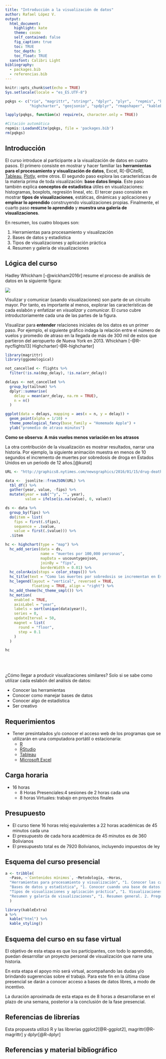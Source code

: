 ```yaml
---
title: "Introducción a la visualización de datos"
author: Rafael López V.
output: 
  html_document: 
    highlight: kate
    theme: cosmo
    self_contained: false
    fig_caption: true
    toc: TRUE
    toc_depth: 5
    toc_float: TRUE
  sansfont: Calibri Light
bibliography: 
  - packages.bib
  - referencias.bib
---
```


```r
knitr::opts_chunk$set(echo = TRUE)
Sys.setlocale(locale = "es_ES.UTF-8")

pqkgs <- c("rio", "magrittr", "stringr", "dplyr", "plyr",  "repmis", "knitr", "rgdal", 
           "highcharter", "geojsonio", "spdplyr", "rmapshaper", "kableExtra", "knitr", "tidyverse", "ggplot2", "nycflights13")

lapply(pqkgs, function(x) require(x, character.only = TRUE))

#Citación automática
repmis::LoadandCite(pqkgs, file = 'packages.bib')
rm(pqkgs)

```

## Introducción

El curso introduce al participante a la visualización de datos en cuatro pasos. El  primero consiste en mostrar y hacer familiar las **herramientas para el procesamiento y visualización de datos**, Excel, R[-@CiteR],  [Tableau](https://www.tableau.com), [Plotly](https://plot.ly), entre otros. El segundo paso explora las características de la materia prima de toda visualización: **base datos limpia**. Este paso también explica **conceptos de estadística** útiles en visualizaciones: histogramas, boxplots, regresión lineal, etc. El tercer paso consiste en mostrar **tipos de visualizaciones**, estáticas, dinámicas y aplicaciones y **emplear lo aprendido** construyendo visualizaciones propias. Finalmente, el cuarto paso **resume lo aprendido** y **muestra una galería de visualizaciones**.

En resumen, los cuatro bloques son:

1. Herramientas para procesamiento y visualización
2. Bases de datos y estadística
3. Tipos de visualizaciones y aplicación práctica
4. Resumen y galería de visualizaciones

## Lógica del curso

Hadley Whickham [-@wickham2016r] resume el proceso de análisis de datos en la siguiente figura:

![](img/ciclo.png)

Visulizar y comunicar (usando visualizaciones) son parte de un circuito mayor. Por tanto, es importante al menos, explorar las características de cada eslabón y enfatizar en *visualizar* y *comunicar*. El curso cubre introductoriamente cada una de las partes de la figura. 

Visualizar para **entender** relaciones iniciales de los datos es un primer paso. Por ejemplo, el siguiente gráfico indaga la relación entre el número de vuelos y promedio de atraso en la llegada de más de 300 mil de estos que partieron del aeropuerto de Nueva York en 2013. Whickham [-@R-nycflights13] Highcharter[-@R-highcharter]

```r
library(magrittr)
library(ggpomological)

not_cancelled <- flights %>% 
  filter(!is.na(dep_delay), !is.na(arr_delay))

delays <- not_cancelled %>% 
  group_by(tailnum) %>% 
  dplyr::summarise(
    delay = mean(arr_delay, na.rm = TRUE),
    n = n()
  )

ggplot(data = delays, mapping = aes(x = n, y = delay)) + 
  geom_point(alpha = 1/10) + 
  theme_pomological_fancy(base_family = "Homemade Apple") + 
  ylab("promedio de atraso minutos")
```


**Como se observa: A más vuelos menos variación en los atrasos**

La otra contribución de la visualización es mostrar resultados, narrar una historia. Por ejemplo, la siguiente animación muestra en menos de 10 segundos el incremento de muertes por sobredosis de droga en Estados Unidos en un periodo de 12 años.[@kunst] 

```r
URL <- "http://graphics8.nytimes.com/newsgraphics/2016/01/15/drug-deaths/c23ba79c9c9599a103a8d60e2329be1a9b7d6994/data.json"

data <-  jsonlite::fromJSON(URL) %>% 
  tbl_df() %>% 
  gather(year, value, -fips) %>% 
  mutate(year = sub("^y", "", year),
         value = ifelse(is.na(value), 0, value))

ds <- data %>% 
  group_by(fips) %>% 
  do(item = list(
    fips = first(.$fips),
    sequence = .$value,
    value = first(.$value))) %>% 
  .$item

hc <- highchart(type = "map") %>% 
  hc_add_series(data = ds,
                name = "muertes por 100,000 personas",
                mapData = uscountygeojson,
                joinBy = "fips",
                borderWidth = 0.01) %>% 
  hc_colorAxis(stops = color_stops()) %>%  
  hc_title(text = "Como las muertes por sobredosis se incrementan en Estados Unidos") %>% 
  hc_legend(layout = "vertical", reversed = TRUE,
            floating = TRUE, align = "right") %>% 
  hc_add_theme(hc_theme_smpl()) %>% 
  hc_motion(
    enabled = TRUE,
    axisLabel = "year",
    labels = sort(unique(data$year)),
    series = 0,
    updateIterval = 50,
    magnet = list(
      round = "floor",
      step = 0.1
    )
  )
```

```r
hc
```

<br>
<br>
<br>
¿Cómo llegar a producir visualizaciones similares? Solo si se sabe como utilizar cada eslabón del análisis de datos:

- Conocer las herramientas
- Conocer como manejar bases de datos
- Conocer algo de estadística
- Ser creativo


## Requerimientos

- Tener presintalados y/o conocer el acceso web de los programas que se utilizarán en una computadora portátil o estacionaria:
    + [R](https://cran.r-project.org)
    + [RStudio](https://www.rstudio.com)
    + [Tableau](https://www.tableau.com/es-es)
    + [Microsoft Excel](https://office.live.com/start/Excel.aspx?omkt=es-ES)

## Carga horaria

- 16 horas
    + 8 Horas Presenciales:4 sesiones de 2 horas cada una
    + 8 horas Virtuales: trabajo en proyectos finales

## Presupuesto

- El curso tiene 16 horas reloj equivalentes a 22 horas académicas de 45 minutos cada una
- El presupuesto de cada hora académica de 45 minutos es de 360 Bolivianos
- El presupuesto total es de 7920 Bolivianos, incluyendo impuestos de ley

## Esquema del curso presencial

```r
a <- tribble(
  ~Paso, ~`Contenidos mínimos`, ~Metodología, ~Horas,
  "Herramientas para procesamiento y visualización", "1. Conocer las características de procesadores de datos como R, Excel, Stata 2. Conocer la potencia de lenguajes de programación para fines estadísticos 3. Conocer el alcance de la reproducibilidad en trabajos cuantitativos. 4. Conocer a donde ir en la web a la hora de hacer visualizaciones", "1. Antes de la clase se distribuirán manuales de instalación para los programas que así lo requieran. 2. Se hará una demostración de todas las herramientas y ejemplos mínimos de cada uno de ellos. 3. Se proporcionaran bases de datos para la práctica", "2 horas, 120 minutos",
  "Bases de datos y estadística", "1. Conocer cuando una base de datos se considera limpia. 2. Conocer como limpiar una base de datos. 3. Conocer los formatos horizontal y vertical de bases de datos. 4. Conocer medidas de centralidad estadística. 5. Conocer medidas de dispersión estadística. 6. Bases de regresión lineal", "1. Ejercicios sobre centralidad y dispersion. 2. Detección de tendencias sobre centralidad y dispersión visualmente. 3. Detección de tendencias y relación de dos variables visualmente", "2 horas, 120 minutos", 
  "Tipos de visualizaciones y aplicación práctica", "1. Visualizaciones estáticas. 2. Visualizaciones dinámicas. 3. Visualización geográfica. 4. Animaciones. 5. Apps", "1. Muestra de cada tipo de visualización. 2. Ejercicios con bases de datos proporcionadas", "3 horas, 180 minutos",
  "Resumen y galería de visualizaciones", "1. Resumen general. 2. Preguntas y respuestas", "Discusión abierta", "1 hora, 60 minutos"
  )
```

```r
library(kableExtra)
a %>% 
  kable("html") %>%
  kable_styling()
```

## Esquema del curso en su fase virtual

El objetivo de esta etapa es que los participantes, con todo lo aprendido, puedan desarrollar un proyecto personal de visualización que narre una historia.

En esta etapa el apoyo mío será virtual, acompañando las dudas y/o brindando sugerencias sobre el trabajo. Para este fin en la última clase presencial se darán a conocer acceso a bases de datos libres, a modo de incentivo.

La duración aproximada de esta etapa es de 8 horas a desarrollarse en el plazo de una semana, posterior a la conclusión de la fase presencial.

## Referencias de librerías 

Esta propuesta utilizó R y las librerías ggplot2[@R-ggplot2], magrittr[@R-magrittr] y dplyr[@R-dplyr]

## Referencias y material bibliográfico


